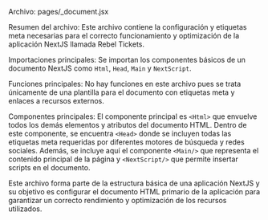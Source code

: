 
Archivo: pages/_document.jsx

Resumen del archivo: Este archivo contiene la configuración y etiquetas meta necesarias para el correcto funcionamiento y optimización de la aplicación NextJS llamada Rebel Tickets.

Importaciones principales: Se importan los componentes básicos de un documento NextJS como `Html`, `Head`, `Main` y `NextScript`.

Funciones principales: No hay funciones en este archivo pues se trata únicamente de una plantilla para el documento con etiquetas meta y enlaces a recursos externos.

Componentes principales: El componente principal es `<Html>` que envuelve todos los demás elementos y atributos del documento HTML. Dentro de este componente, se encuentra `<Head>` donde se incluyen todas las etiquetas meta requeridas por diferentes motores de búsqueda y redes sociales. Además, se incluye aquí el componente `<Main/>` que representa el contenido principal de la página y `<NextScript/>` que permite insertar scripts en el documento.

Este archivo forma parte de la estructura básica de una aplicación NextJS y su objetivo es configurar el documento HTML primario de la aplicación para garantizar un correcto rendimiento y optimización de los recursos utilizados.